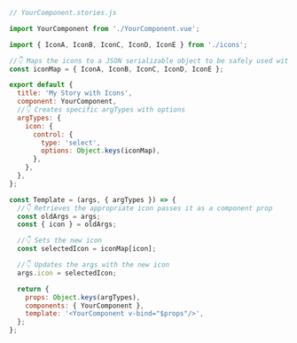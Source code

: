 ```js
// YourComponent.stories.js

import YourComponent from './YourComponent.vue';

import { IconA, IconB, IconC, IconD, IconE } from './icons';

//👇 Maps the icons to a JSON serializable object to be safely used with the argTypes
const iconMap = { IconA, IconB, IconC, IconD, IconE };

export default {
  title: 'My Story with Icons',
  component: YourComponent,
  //👇 Creates specific argTypes with options
  argTypes: {
    icon: {
      control: {
        type: 'select',
        options: Object.keys(iconMap),
      },
    },
  },
};

const Template = (args, { argTypes }) => {
  //👇 Retrieves the appropriate icon passes it as a component prop
  const oldArgs = args;
  const { icon } = oldArgs;

  //👇 Sets the new icon
  const selectedIcon = iconMap[icon];

  //👇 Updates the args with the new icon
  args.icon = selectedIcon;

  return {
    props: Object.keys(argTypes),
    components: { YourComponent },
    template: '<YourComponent v-bind="$props"/>',
  };
};
```
